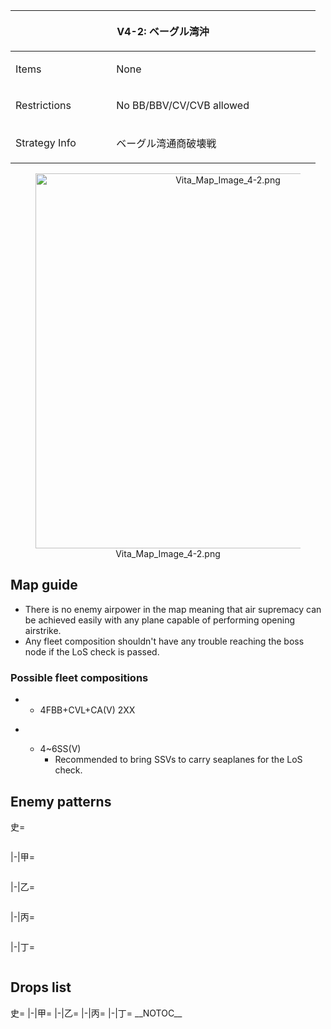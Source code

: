{| class="article-table" style="width:100%;"
|-
! colspan="2" style="text-align:center;width:70%;" | V4-2: ベーグル湾沖
| rowspan="3" style="text-align:center;width:30%;" | [[File:Vita Map Banner 4-2.png|400px]]
|-
! Items
| None
|-
! Restrictions
| No BB/BBV/CV/CVB allowed
|-
! Strategy Info
|ベーグル湾通商破壊戦
|カレー洋作戦の支作戦として、ベーグル湾の通商破壊戦を<br>展開する。巡洋艦などを基幹戦力とした通商破壊艦隊で、<br>敵海上補給路を叩け！
|}
<center>[[File:Vita Map Image 4-2.png|600px]]</center>
==Map guide==
{{Map/Branching
|id = V4-2
|0 -> A/empty =*Meet any of the following requirements :
**FBB + CVL + CA(V) + CLT ≧ 4
**FBB + CVL + CA(V) + CLT ≧ 3 and DD = 0
**FBB + CA(V) + CLT ≧ 3 and DD ≦ 1
|0 -> B =*Do not meet the requirements for A
|F/empty -> D, H = * Choice node
|I ->G/empty = *Fail the LoS check
|I ->J = *Pass the LoS check 
|E ->G/empty = *Fail the LoS check
|E ->J = *Pass the LoS check 
}}
*There is no enemy airpower in the map meaning that air supremacy can be achieved easily with any plane capable of performing opening airstrike.
*Any fleet composition shouldn't have any trouble reaching the boss node if the LoS check is passed.
===Possible fleet compositions===
*{{Event/Route|A|blue|C|red|D|red|E|red|J|red}}
**4FBB+CVL+CA(V) 2XX
*{{Event/Route|B|red|F|blue|D|red|E|red|J|red}}<br>{{Event/Route|B|red|F|blue|H|red|I|red|J|red}}
**4~6SS(V)
***Recommended to bring SSVs to carry seaplanes for the LoS check.

==Enemy patterns==
<tabber>史=
<div class="scrollable" style="width:800px;max-height:400px;overflow:auto;">
{{Map/Nodes|name=警戒支援部隊
|B
|Normal/BaseXP
|{{Formation|Line Ahead}}{{Formation|Double Line}}
|180
|597
|527
|559
|559
|576
|576
|-
|B
|Normal/BaseXP
|{{Formation|Line Ahead}}{{Formation|Double Line}}
|130
|555
|527
|559
|559
|575
|575
|-
}}
{{Map/Nodes|name=ベーグル湾哨戒線
|C
|Normal/BaseXP
|{{Formation|Echelon}}{{Formation|Line Abreast}}
|160
|534
|532
|532
|555
|576
|576
|-
|C
|Normal/BaseXP
|{{Formation|Echelon}}{{Formation|Line Abreast}}
|140
|534
|532
|532
|555
|575
|575
|-
}}
{{Map/Nodes|name=ベーグル湾警備艦隊
|D
|Normal/BaseXP
|{{Formation|Line Ahead}}{{Formation|Double Line}}
|190
|602
|527
|527
|555
|575
|575
|-
|D
|Normal/BaseXP
|{{Formation|Line Ahead}}{{Formation|Double Line}}
|170
|601
|527
|527
|555
|575
|575
|-
}}
{{Map/Nodes|name=東洋輸送船団 II群
|E
|Normal/BaseXP
|{{Formation|Double Line}}
|260
|558
|558
|558
|598
|577
|577
|-
|E
|Normal/BaseXP
|{{Formation|Double Line}}
|220
|558
|558
|558
|597
|576
|576
|-
|E
|Normal/BaseXP
|{{Formation|Double Line}}
|200
|558
|558
|558
|597
|575
|575
|-
|E
|Normal/BaseXP
|{{Formation|Double Line}}
|170
|558
|558
|526
|526
|575
|575
|-
}}
{{Map/Nodes|name=ベーグル湾支援艦隊
|H
|Normal/BaseXP
|{{Formation|Line Ahead}}{{Formation|Double Line}}
|220
|529
|529
|527
|555
|576
|576
|-
|H
|Normal/BaseXP
|{{Formation|Line Ahead}}{{Formation|Double Line}}
|200
|529
|529
|527
|555
|575
|575
|-
}}
{{Map/Nodes|name=東洋輸送船団 I群
|I
|Normal/BaseXP
|{{Formation|Double Line}}
|260
|558
|558
|558
|598
|577
|577
|-
|I
|Normal/BaseXP
|{{Formation|Double Line}}
|240
|558
|558
|558
|598
|576
|576
|-
|I
|Normal/BaseXP
|{{Formation|Double Line}}
|220
|558
|558
|558
|597
|576
|576
|-
|I
|Normal/BaseXP
|{{Formation|Double Line}}
|200
|555
|558
|558
|597
|575
|575
|-
}}
{{Map/Nodes|name=東洋輸送基幹船団
|J
|Boss/BaseXP
|{{Formation|Double Line}}
|300
|555
|558
|558
|592
|577
|577
|-
|J
|Boss/BaseXP
|{{Formation|Double Line}}
|280
|555
|558
|558
|592
|576
|576
|-
|J
|Boss/BaseXP
|{{Formation|Double Line}}
|260
|555
|558
|558
|592
|575
|575
|-
}}
</div> <!-- overflow -->
|-|甲=
<div class="scrollable" style="width:800px;max-height:400px;overflow:auto;">
{{Map/Nodes|name=警戒支援部隊
|B
|Normal/BaseXP
|{{Formation|Double Line}}
|180
|597
|527
|559
|559
|576
|576
|-
|B
|Normal/BaseXP
|{{Formation|Line Ahead}}{{Formation|Double Line}}
|130
|555
|527
|559
|559
|575
|575
|-
|B
|Normal/BaseXP
|{{Formation|Line Ahead}}
|110
|555
|527
|521
|521
|575
|575
|-
|B
|Normal/BaseXP
|{{Formation|Double Line}}
|110
|555
|527
|521
|521
|575
|575
|-
}}
{{Map/Nodes|name=ベーグル湾哨戒線
|C
|Normal/BaseXP
|{{Formation|Echelon}}{{Formation|Line Abreast}}
|140
|534
|532
|532
|555
|575
|575
|-
|C
|Normal/BaseXP
|{{Formation|Echelon}}{{Formation|Line Abreast}}
|120
|534
|530
|530
|555
|575
|575
|-
}}
{{Map/Nodes|name=ベーグル湾警備艦隊
|D
|Normal/BaseXP
|{{Formation|Line Ahead}}{{Formation|Double Line}}
|170
|601
|527
|527
|555
|575
|575
|-
|D
|Normal/BaseXP
|{{Formation|Line Ahead}}{{Formation|Double Line}}
|120
|555
|527
|527
|575
|501
|501
|-
}}
{{Map/Nodes|name=東洋輸送船団 II群
|E
|Normal/BaseXP
|{{Formation|Double Line}}
|200
|558
|558
|558
|597
|575
|575
|-
|E
|Normal/BaseXP
|{{Formation|Double Line}}
|170
|558
|558
|526
|526
|575
|575
|-
|E
|Normal/BaseXP
|{{Formation|Double Line}}
|170
|558
|526
|526
|526
|575
|575
|-
}}
{{Map/Nodes|name=ベーグル湾支援艦隊
|H
|Normal/BaseXP
|{{Formation|Line Ahead}}{{Formation|Double Line}}
|200
|529
|529
|527
|555
|575
|575
|-
|H
|Normal/BaseXP
|{{Formation|Line Ahead}}{{Formation|Double Line}}
|170
|529
|524
|522
|519
|575
|575
|-
}}
{{Map/Nodes|name=東洋輸送船団 I群
|I
|Normal/BaseXP
|{{Formation|Double Line}}
|220
|558
|558
|558
|597
|576
|576
|-
|I
|Normal/BaseXP
|{{Formation|Double Line}}
|200
|555
|558
|558
|597
|575
|575
|-
|I
|Normal/BaseXP
|{{Formation|Double Line}}
|170
|558
|558
|526
|526
|575
|575
|-
|I
|Normal/BaseXP
|{{Formation|Double Line}}
|160
|558
|526
|526
|526
|575
|575
|-
}}
{{Map/Nodes|name=東洋輸送基幹船団
|J
|Boss/BaseXP
|{{Formation|Double Line}}
|280
|555
|558
|558
|592
|576
|576
|-
|J
|Boss/BaseXP
|{{Formation|Double Line}}
|260
|555
|558
|558
|592
|575
|575
|-
|J
|Boss/BaseXP
|{{Formation|Double Line}}
|240
|555
|558
|558
|591
|575
|575
|-
|J
|Boss/BaseXP
|{{Formation|Double Line}}
|220
|555
|526
|526
|591
|575
|575
|-
}}
</div> <!-- overflow -->
|-|乙=
<div class="scrollable" style="width:800px;max-height:400px;overflow:auto;">
{{Map/Nodes|name=警戒支援部隊
|B
|Normal/BaseXP
|{{Formation|Line Ahead}}{{Formation|Double Line}}
|110
|555
|527
|521
|521
|575
|575
|-
|B
|Normal/BaseXP
|{{Formation|Line Ahead}}{{Formation|Double Line}}
|90
|519
|521
|521
|575
|501
|501
|-
}}
{{Map/Nodes|name=ベーグル湾哨戒線
|C
|Normal/BaseXP
|{{Formation|Echelon}}{{Formation|Line Abreast}}
|120
|534
|530
|530
|555
|575
|575
|-
|C
|Normal/BaseXP
|{{Formation|Echelon}}{{Formation|Line Abreast}}
|100
|534
|530
|575
|501
|501
|501
|-
}}
{{Map/Nodes|name=ベーグル湾警備艦隊
|D
|Normal/BaseXP
|{{Formation|Line Ahead}}{{Formation|Double Line}}
|120
|555
|527
|527
|575
|501
|501
|-
|D
|Normal/BaseXP
|{{Formation|Line Ahead}}{{Formation|Double Line}}
|90
|555
|522
|522
|575
|501
|501
|-
}}
{{Map/Nodes|name=東洋輸送船団 II群
|E
|Normal/BaseXP
|{{Formation|Double Line}}
|170
|558
|526
|526
|526
|575
|575
|-
|E
|Normal/BaseXP
|{{Formation|Double Line}}
|160
|526
|526
|513
|513
|575
|575
|-
|E
|Normal/BaseXP
|{{Formation|Double Line}}
|120
|526
|526
|513
|575
|501
|501
|-
|E
|Normal/BaseXP
|{{Formation|Double Line}}
|100
|526
|513
|513
|501
|501
|501
|-
}}
{{Map/Nodes|name=ベーグル湾支援艦隊
|H
|Normal/BaseXP
|{{Formation|Double Line}}
|170
|529
|524
|522
|519
|575
|575
|-
|H
|Normal/BaseXP
|{{Formation|Double Line}}
|140
|529
|524
|519
|575
|501
|501
|-
|H
|Normal/BaseXP
|{{Formation|Double Line}}
|130
|529
|524
|519
|501
|501
|501
|-
|H
|Normal/BaseXP
|{{Formation|Double Line}}
|120
|524
|524
|501
|501
|501
|501
|-
}}
{{Map/Nodes|name=東洋輸送船団 I群
|I
|Normal/BaseXP
|{{Formation|Double Line}}
|170
|558
|558
|526
|526
|575
|575
|-
|I
|Normal/BaseXP
|{{Formation|Double Line}}
|160
|558
|526
|526
|526
|575
|575
|-
|I
|Normal/BaseXP
|{{Formation|Double Line}}
|140
|526
|526
|513
|513
|575
|575
|-
|I
|Normal/BaseXP
|{{Formation|Double Line}}
|120
|526
|513
|513
|575
|501
|501
|-
}}
{{Map/Nodes|name=東洋輸送基幹船団
|J
|Boss/BaseXP
|{{Formation|Double Line}}
|220
|555
|526
|526
|591
|575
|575
|-
|J
|Boss/BaseXP
|{{Formation|Double Line}}
|200
|526
|526
|591
|575
|501
|501
|-
|J
|Boss/BaseXP
|{{Formation|Double Line}}
|180
|513
|513
|591
|575
|501
|501
|-
}}
</div> <!-- overflow -->
|-|丙=
<div class="scrollable" style="width:800px;max-height:400px;overflow:auto;">
{{Map/Nodes|name=警戒支援部隊
|B
|Normal/BaseXP
|{{Formation|Line Ahead}}{{Formation|Double Line}}
|90
|519
|521
|521
|575
|501
|501
|-
|B
|Normal/BaseXP
|{{Formation|Double Line}}
|80
|519
|521
|521
|501
|501
|-
}}
{{Map/Nodes|name=ベーグル湾哨戒線
|C
|Normal/BaseXP
|{{Formation|Echelon}}
|100
|534
|530
|575
|501
|501
|501
|-
|C
|Normal/BaseXP
|{{Formation|Echelon}}
|90
|532
|530
|575
|501
|501
|501
|-
|C
|Normal/BaseXP
|{{Formation|Echelon}}
|80
|532
|530
|501
|501
|501
|-
}}
{{Map/Nodes|name=ベーグル湾警備艦隊
|D
|Normal/BaseXP
|{{Formation|Line Ahead}}{{Formation|Double Line}}
|90
|555
|522
|522
|575
|501
|501
|-
|D
|Normal/BaseXP
|{{Formation|Double Line}}
|75
|519
|522
|522
|501
|501
|-
}}
{{Map/Nodes|name=東洋輸送船団 II群
|E
|Normal/BaseXP
|{{Formation|Double Line}}
|160
|526
|526
|513
|513
|575
|575
|-
|E
|Normal/BaseXP
|{{Formation|Double Line}}
|120
|526
|526
|513
|575
|501
|501
|-
|E
|Normal/BaseXP
|{{Formation|Double Line}}
|100
|526
|513
|513
|501
|501
|501
|-
|E
|Normal/BaseXP
|{{Formation|Double Line}}
|90
|513
|513
|513
|501
|501
|-
}}
{{Map/Nodes|name=ベーグル湾支援艦隊
|H
|Normal/BaseXP
|{{Formation|Double Line}}
|140
|529
|524
|519
|575
|501
|501
|-
|H
|Normal/BaseXP
|{{Formation|Double Line}}
|130
|529
|524
|519
|501
|501
|501
|-
|H
|Normal/BaseXP
|{{Formation|Double Line}}
|120
|524
|524
|501
|501
|501
|501
|-
}}
{{Map/Nodes|name=東洋輸送船団 I群
|I
|Normal/BaseXP
|{{Formation|Double Line}}
|140
|526
|526
|513
|513
|575
|575
|-
|I
|Normal/BaseXP
|{{Formation|Double Line}}
|120
|526
|513
|513
|575
|501
|501
|-
|I
|Normal/BaseXP
|{{Formation|Double Line}}
|100
|513
|513
|513
|501
|501
|501
|-
}}
{{Map/Nodes|name=東洋輸送基幹船団
|J
|Boss/BaseXP
|{{Formation|Double Line}}
|180
|513
|513
|591
|575
|501
|501
|-
|J
|Boss/BaseXP
|{{Formation|Double Line}}
|160
|513
|513
|575
|501
|501
|501
|-
}}
</div> <!-- overflow -->
|-|丁=
<div class="scrollable" style="width:800px;max-height:400px;overflow:auto;">
{{Map/Nodes|name=警戒支援部隊
|B
|Normal/BaseXP
|{{Formation|Double Line}}
|90
|519
|521
|521
|575
|501
|501
|-
|B
|Normal/BaseXP
|{{Formation|Double Line}}
|80
|519
|521
|521
|501
|501
|-
}}
{{Map/Nodes|name=ベーグル湾哨戒線
|C
|Normal/BaseXP
|{{Formation|Echelon}}
|90
|532
|530
|575
|501
|501
|501
|-
|C
|Normal/BaseXP
|{{Formation|Echelon}}
|80
|532
|530
|501
|501
|501
|-
}}
{{Map/Nodes|name=ベーグル湾警備艦隊
|D
|Normal/BaseXP
|{{Formation|Double Line}}
|90
|555
|522
|522
|575
|501
|501
|-
|D
|Normal/BaseXP
|{{Formation|Double Line}}
|75
|519
|522
|522
|501
|501
|-
}}
{{Map/Nodes|name=東洋輸送船団 II群
|E
|Normal/BaseXP
|{{Formation|Double Line}}
|100
|526
|513
|513
|501
|501
|501
|-
|E
|Normal/BaseXP
|{{Formation|Double Line}}
|90
|513
|513
|513
|501
|501
|-
}}
{{Map/Nodes|name=ベーグル湾支援艦隊
|H
|Normal/BaseXP
|{{Formation|Double Line}}
|120
|524
|524
|501
|501
|501
|501
|-
}}
{{Map/Nodes|name=東洋輸送船団 I群
|I
|Normal/BaseXP
|{{Formation|Double Line}}
|100
|513
|513
|513
|501
|501
|501
|-
}}
{{Map/Nodes|name=東洋輸送基幹船団
|J
|Boss/BaseXP
|{{Formation|Double Line}}
|160
|513
|513
|575
|501
|501
|501
|-
|J
|Boss/BaseXP
|{{Formation|Double Line}}
|150
|513
|513
|501
|501
|501
|501
|-
}}
</div> <!-- overflow -->
</tabber>

==Drops list==
<tabber>史=
{{Map/Drops
|regular = true
|no_legend = true
|filter_button = true
|nodes =  B, C, D, E, H, I, J
|boss = J
|{{ShipFrom|128}} : E, I, J
|{{ShipFrom|120}} : E, I, J
|{{ShipFrom|90}} : E, I, J
|{{ShipFrom|78}} : E, I, J
|{{ShipFrom|86}} : E, I, J
|{{ShipFrom|79}} : E, I, J
|{{ShipFrom|85}} : E, I, J
|{{ShipFrom|70}} : E, I, J
|{{ShipFrom|23}} : E, I, J
|{{ShipFrom|69}} : E, I, J
|{{ShipFrom|76}} : E, I, J
|{{ShipFrom|56}} : E, I,
|{{ShipFrom|9}} : E, I, J
|{{ShipFrom|10}} : E, I, J
|{{ShipFrom|32}} : D, E, H, I, J
|{{ShipFrom|11}} : D, E, H, I, J
|{{ShipFrom|12}} : D, E, H, I, J
|{{ShipFrom|33}} : D, E, H, I, J
|{{ShipFrom|13}} : D, E, H, I, J
|{{ShipFrom|14}} : D, E, H, I, J
|{{ShipFrom|1}} : D, E, H, I, J
|{{ShipFrom|2}} : D, E, H, I, J
|{{ShipFrom|28}} : B, D, E, H, I, J
|{{ShipFrom|29}} : B, D, E, H, I, J
|{{ShipFrom|6}} : B, C, D, E, H, I, J
|{{ShipFrom|30}} : B, C, D, E, H, I, J
|{{ShipFrom|7}} : B, C, D, E, H, I, J
|{{ShipFrom|31}} : B, C, D, E, H, I, J
|{{ShipFrom|17}} : B, C, D, E, H, I,
|{{ShipFrom|18}} : B, C, D, E, H, I,
|{{ShipFrom|161}} : J
|{{ShipFrom|91}} : J
|{{ShipFrom|124}} : J
|{{ShipFrom|125}} : J
|{{ShipFrom|114}} : J
|{{ShipFrom|93}} : J
|{{ShipFrom|15}} : J
|{{ShipFrom|94}} : J
|{{ShipFrom|16}} : J
|{{ShipFrom|34}} : J
|{{ShipFrom|35}} : J
|{{ShipFrom|36}} : J
|{{ShipFrom|37}} : J
|{{ShipFrom|42}} : J
|{{ShipFrom|43}} : J
|{{ShipFrom|44}} : J
|{{ShipFrom|45}} : J
}}
|-|甲=
{{Map/Drops
|regular = true
|no_legend = true
|filter_button = true
|nodes =  B, C, D, E, H, I, J
|boss = J
|{{ShipFrom|128}} : E, I, J
|{{ShipFrom|120}} : E, I, J
|{{ShipFrom|90}} : E, I, J
|{{ShipFrom|78}} : E, I, J
|{{ShipFrom|86}} : E, I, J
|{{ShipFrom|79}} : E, I, J
|{{ShipFrom|85}} : E, I, J
|{{ShipFrom|70}} : E, I, J
|{{ShipFrom|23}} : E, I, J
|{{ShipFrom|69}} : E, I, J
|{{ShipFrom|76}} : D, E, H, I, J
|{{ShipFrom|56}} : D, E, H, I,
|{{ShipFrom|9}} : D, E, H, I, J
|{{ShipFrom|10}} : D, E, H, I, J
|{{ShipFrom|32}} : D, E, H, I, J
|{{ShipFrom|11}} : D, E, H, I, J
|{{ShipFrom|12}} : D, E, H, I, J
|{{ShipFrom|33}} : D, E, H, I, J
|{{ShipFrom|13}} : B, D, E, H, I, J
|{{ShipFrom|14}} : B, D, E, H, I, J
|{{ShipFrom|1}} : B, D, E, H, I, J
|{{ShipFrom|2}} : B, D, E, H, I, J
|{{ShipFrom|28}} : B, C, D, E, H, I, J
|{{ShipFrom|29}} : B, C, D, E, H, I, J
|{{ShipFrom|6}} : B, C, D, E, H, I, J
|{{ShipFrom|30}} : B, C, D, E, H, I, J
|{{ShipFrom|7}} : B, C, D, E, H, I, J
|{{ShipFrom|31}} : B, C, D, E, H, I, J
|{{ShipFrom|17}} : B, C, D, E, H, I,
|{{ShipFrom|18}} : B, C, D, E, H, I,
|{{ShipFrom|161}} : J
|{{ShipFrom|91}} : J
|{{ShipFrom|124}} : J
|{{ShipFrom|125}} : J
|{{ShipFrom|114}} : J
|{{ShipFrom|93}} : J
|{{ShipFrom|15}} : J
|{{ShipFrom|94}} : J
|{{ShipFrom|16}} : J
|{{ShipFrom|34}} : J
|{{ShipFrom|35}} : J
|{{ShipFrom|36}} : J
|{{ShipFrom|37}} : J
|{{ShipFrom|42}} : J
|{{ShipFrom|43}} : J
|{{ShipFrom|44}} : J
|{{ShipFrom|45}} : J
}}
|-|乙=
{{Map/Drops
|regular = true
|no_legend = true
|filter_button = true
|nodes =  B, C, D, E, H, I, J
|boss = J
|{{ShipFrom|128}} : J
|{{ShipFrom|120}} : E, I, J
|{{ShipFrom|90}} : E, I, J
|{{ShipFrom|78}} : E, I, J
|{{ShipFrom|86}} : E, I, J
|{{ShipFrom|79}} : E, I, J
|{{ShipFrom|85}} : E, I, J
|{{ShipFrom|70}} : D, E, H, I, J
|{{ShipFrom|23}} : D, E, H, I, J
|{{ShipFrom|69}} : D, E, H, I, J
|{{ShipFrom|76}} : D, E, H, I, J
|{{ShipFrom|56}} : D, E, H, I,
|{{ShipFrom|9}} : D, E, H, I, J
|{{ShipFrom|10}} : D, E, H, I, J
|{{ShipFrom|32}} : D, E, H, I, J
|{{ShipFrom|11}} : D, E, H, I, J
|{{ShipFrom|12}} : B, D, E, H, I, J
|{{ShipFrom|33}} : B, D, E, H, I, J
|{{ShipFrom|13}} : B, D, E, H, I, J
|{{ShipFrom|14}} : B, D, E, H, I, J
|{{ShipFrom|1}} : B, C, D, E, H, I, J
|{{ShipFrom|2}} : B, C, D, E, H, I, J
|{{ShipFrom|28}} : B, C, D, E, H, I, J
|{{ShipFrom|29}} : B, C, D, E, H, I, J
|{{ShipFrom|6}} : B, C, D, E, H, I, J
|{{ShipFrom|30}} : B, C, D, E, H, I, J
|{{ShipFrom|7}} : B, C, D, E, H, I, J
|{{ShipFrom|31}} : B, C, D, E, H, I, J
|{{ShipFrom|17}} : B, C, D, E, H, I,
|{{ShipFrom|18}} : B, C, D, E, H, I,
|{{ShipFrom|91}} : J
|{{ShipFrom|124}} : J
|{{ShipFrom|125}} : J
|{{ShipFrom|114}} : J
|{{ShipFrom|93}} : J
|{{ShipFrom|15}} : J
|{{ShipFrom|94}} : J
|{{ShipFrom|16}} : J
|{{ShipFrom|34}} : J
|{{ShipFrom|35}} : J
|{{ShipFrom|36}} : J
|{{ShipFrom|37}} : J
|{{ShipFrom|42}} : J
|{{ShipFrom|43}} : J
|{{ShipFrom|44}} : J
|{{ShipFrom|45}} : J
}}
|-|丙=
{{Map/Drops
|regular = true
|no_legend = true
|filter_button = true
|nodes =  B, C, D, E, H, I, J
|boss = J
|{{ShipFrom|120}} : J
|{{ShipFrom|90}} : E, J
|{{ShipFrom|78}} : E, I, J
|{{ShipFrom|86}} : E, I, J
|{{ShipFrom|79}} : E, I, J
|{{ShipFrom|85}} : E, I, J
|{{ShipFrom|70}} : D, E, H, I, J
|{{ShipFrom|23}} : D, E, H, I, J
|{{ShipFrom|69}} : D, E, H, I, J
|{{ShipFrom|76}} : D, E, H, I, J
|{{ShipFrom|56}} : D, E, H, I,
|{{ShipFrom|9}} : D, E, H, I, J
|{{ShipFrom|10}} : D, E, H, I, J
|{{ShipFrom|32}} : D, E, H, I, J
|{{ShipFrom|11}} : D, E, H, I, J
|{{ShipFrom|12}} : B, D, E, H, I, J
|{{ShipFrom|33}} : B, D, E, H, I, J
|{{ShipFrom|13}} : B, D, E, H, I, J
|{{ShipFrom|14}} : B, D, E, H, I, J
|{{ShipFrom|1}} : B, C, D, E, H, I, J
|{{ShipFrom|2}} : B, C, D, E, H, I, J
|{{ShipFrom|28}} : B, C, D, E, H, I, J
|{{ShipFrom|29}} : B, C, D, E, H, I, J
|{{ShipFrom|6}} : B, C, D, E, H, I, J
|{{ShipFrom|30}} : B, C, D, E, H, I, J
|{{ShipFrom|7}} : B, C, D, E, H, I, J
|{{ShipFrom|31}} : B, C, D, E, H, I, J
|{{ShipFrom|17}} : B, C, D, E, H, I,
|{{ShipFrom|18}} : B, C, D, E, H, I,
|{{ShipFrom|91}} : J
|{{ShipFrom|124}} : J
|{{ShipFrom|125}} : J
|{{ShipFrom|114}} : J
|{{ShipFrom|93}} : J
|{{ShipFrom|15}} : J
|{{ShipFrom|94}} : J
|{{ShipFrom|16}} : J
|{{ShipFrom|34}} : J
|{{ShipFrom|35}} : J
|{{ShipFrom|36}} : J
|{{ShipFrom|37}} : J
|{{ShipFrom|42}} : J
|{{ShipFrom|43}} : J
|{{ShipFrom|44}} : J
|{{ShipFrom|45}} : J
}}
|-|丁=
{{Map/Drops
|regular = true
|no_legend = true
|filter_button = true
|nodes =  B, C, D, E, I, J
|boss = J
|{{ShipFrom|90}} : J
|{{ShipFrom|78}} : J
|{{ShipFrom|86}} : E,
|{{ShipFrom|79}} : E, J
|{{ShipFrom|85}} : E, J
|{{ShipFrom|70}} : D, E, I, J
|{{ShipFrom|23}} : D, E, I, J
|{{ShipFrom|69}} : D, E, I, J
|{{ShipFrom|76}} : D, E, I, J
|{{ShipFrom|56}} : D, E, I,
|{{ShipFrom|9}} : D, E, I, J
|{{ShipFrom|10}} : D, E, I, J
|{{ShipFrom|32}} : D, E, I, J
|{{ShipFrom|11}} : D, E, I, J
|{{ShipFrom|12}} : B, D, E, I, J
|{{ShipFrom|33}} : B, D, E, I, J
|{{ShipFrom|13}} : B, D, E, I, J
|{{ShipFrom|14}} : B, D, E, I, J
|{{ShipFrom|1}} : B, C, D, E, I, J
|{{ShipFrom|2}} : B, C, D, E, I, J
|{{ShipFrom|28}} : B, C, D, E, I, J
|{{ShipFrom|29}} : B, C, D, E, I, J
|{{ShipFrom|6}} : B, C, D, E, I, J
|{{ShipFrom|30}} : B, C, D, E, I, J
|{{ShipFrom|7}} : B, C, D, E, I, J
|{{ShipFrom|31}} : B, C, D, E, I, J
|{{ShipFrom|17}} : B, C, D, E, I,
|{{ShipFrom|18}} : B, C, D, E, I,
|{{ShipFrom|91}} : J
|{{ShipFrom|124}} : J
|{{ShipFrom|125}} : J
|{{ShipFrom|114}} : J
|{{ShipFrom|93}} : J
|{{ShipFrom|15}} : J
|{{ShipFrom|94}} : J
|{{ShipFrom|16}} : J
|{{ShipFrom|34}} : J
|{{ShipFrom|35}} : J
|{{ShipFrom|36}} : J
|{{ShipFrom|37}} : J
|{{ShipFrom|42}} : J
|{{ShipFrom|43}} : J
|{{ShipFrom|44}} : J
|{{ShipFrom|45}} : J
}}
</tabber>
__NOTOC__